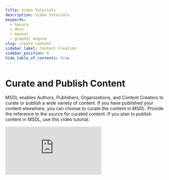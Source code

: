```yaml
---
title: Video Tutorials
description: Video Tutorials
keywords:
  - hasura
  - docs
  - manual
  - graphql engine
slug: create-content
sidebar_label: Content Creation
sidebar_position: 0
hide_table_of_contents: true
---
```


# Curate and Publish Content

<div className="overview-header">
  <div className="overview-text">
    <p>
        MSDL enables Authors, Publishers, Organizations, and Content Creators to curate or publish a wide variety of content. If you have published your content elsewhere, you can choose to curate the content in MSDL. Provide the reference to the source for curated content. If you plan to publish content in MSDL, use this video tutorial. 
    </p>
     <iframe
        class="w-full"
        src="https://www.youtube.com/embed/MZZ-wQIJzF8"
        frameborder="0"
        allow="accelerometer; autoplay; encrypted-media; gyroscope; picture-in-picture"
        allowFullScreen
      />
  </div>

</div>
